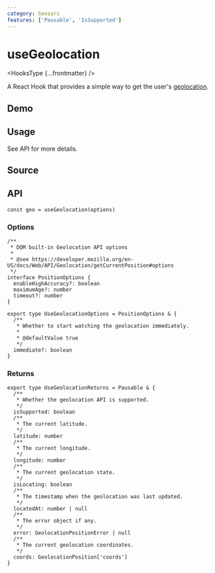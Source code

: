 ```yaml
---
category: Sensors
features: ['Pausable', 'IsSupported']
---
```


# useGeolocation


<HooksType {...frontmatter} />

A React Hook that provides a simple way to get the user's [geolocation](https://developer.mozilla.org/en-US/docs/Web/API/Geolocation).

## Demo


<App />

## Usage

See API for more details.

## Source


<Source />

## API

```tsx
const geo = useGeolocation(options)
```

### Options

```tsx
/**
 * DOM built-in Geolocation API options
 *
 * @see https://developer.mozilla.org/en-US/docs/Web/API/Geolocation/getCurrentPosition#options
 */
interface PositionOptions {
  enableHighAccuracy?: boolean
  maximumAge?: number
  timeout?: number
}

export type UseGeolocationOptions = PositionOptions & {
  /**
   * Whether to start watching the geolocation immediately.
   *
   * @defaultValue true
   */
  immediate?: boolean
}
```

### Returns

```tsx
export type UseGeolocationReturns = Pausable & {
  /**
   * Whether the geolocation API is supported.
   */
  isSupported: boolean
  /**
   * The current latitude.
   */
  latitude: number
  /**
   * The current longitude.
   */
  longitude: number
  /**
   * The current geolocation state.
   */
  isLocating: boolean
  /**
   * The timestamp when the geolocation was last updated.
   */
  locatedAt: number | null
  /**
   * The error object if any.
   */
  error: GeolocationPositionError | null
  /**
   * The current geolocation coordinates.
   */
  coords: GeolocationPosition['coords']
}
```
